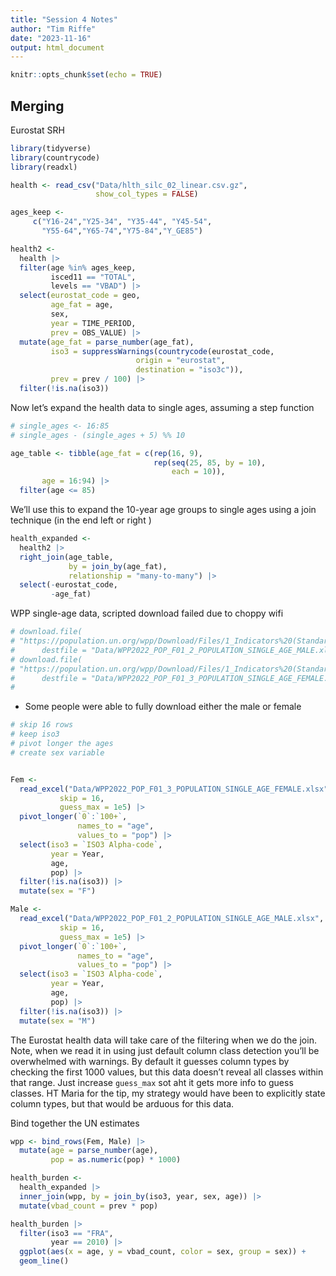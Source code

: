 ```yaml
---
title: "Session 4 Notes"
author: "Tim Riffe"
date: "2023-11-16"
output: html_document
---
```


```r
knitr::opts_chunk$set(echo = TRUE)
```

## Merging

Eurostat SRH
```r
library(tidyverse)
library(countrycode)
library(readxl)

health <- read_csv("Data/hlth_silc_02_linear.csv.gz",
                   show_col_types = FALSE)

ages_keep <-
     c("Y16-24","Y25-34", "Y35-44", "Y45-54",
       "Y55-64","Y65-74","Y75-84","Y_GE85")

health2 <- 
  health |> 
  filter(age %in% ages_keep,
         isced11 == "TOTAL",
         levels == "VBAD") |> 
  select(eurostat_code = geo,
         age_fat = age,
         sex,
         year = TIME_PERIOD,
         prev = OBS_VALUE) |> 
  mutate(age_fat = parse_number(age_fat),
         iso3 = suppressWarnings(countrycode(eurostat_code,
                            origin = "eurostat",
                            destination = "iso3c")),
         prev = prev / 100) |> 
  filter(!is.na(iso3))
```

Now let's expand the health data to single ages, assuming a step function
```r
# single_ages <- 16:85
# single_ages - (single_ages + 5) %% 10  

age_table <- tibble(age_fat = c(rep(16, 9),
                                rep(seq(25, 85, by = 10),
                                    each = 10)),
       age = 16:94) |> 
  filter(age <= 85)
```

We'll use this to expand the 10-year age groups to single ages using a join technique (in the end left or right )


```r

health_expanded <- 
  health2 |> 
  right_join(age_table, 
             by = join_by(age_fat),
             relationship = "many-to-many") |> 
  select(-eurostat_code,
         -age_fat)
```

WPP single-age data, scripted download failed due to choppy wifi
```r
# download.file(
# "https://population.un.org/wpp/Download/Files/1_Indicators%20(Standard)/EXCEL_FILES/2_Population/WPP2022_POP_F01_2_POPULATION_SINGLE_AGE_MALE.xlsx",
#      destfile = "Data/WPP2022_POP_F01_2_POPULATION_SINGLE_AGE_MALE.xlsx")
# download.file(
# "https://population.un.org/wpp/Download/Files/1_Indicators%20(Standard)/EXCEL_FILES/2_Population/WPP2022_POP_F01_3_POPULATION_SINGLE_AGE_FEMALE.xlsx",
#      destfile = "Data/WPP2022_POP_F01_3_POPULATION_SINGLE_AGE_FEMALE.xlsx")
# 
```

* Some people were able to fully download either the male or female

```r
# skip 16 rows
# keep iso3 
# pivot longer the ages
# create sex variable


Fem <-
  read_excel("Data/WPP2022_POP_F01_3_POPULATION_SINGLE_AGE_FEMALE.xlsx",
           skip = 16,
           guess_max = 1e5) |> 
  pivot_longer(`0`:`100+`, 
               names_to = "age", 
               values_to = "pop") |> 
  select(iso3 = `ISO3 Alpha-code`,
         year = Year,
         age,
         pop) |> 
  filter(!is.na(iso3)) |> 
  mutate(sex = "F")

Male <-
  read_excel("Data/WPP2022_POP_F01_2_POPULATION_SINGLE_AGE_MALE.xlsx",
           skip = 16,
           guess_max = 1e5) |> 
  pivot_longer(`0`:`100+`, 
               names_to = "age", 
               values_to = "pop") |> 
  select(iso3 = `ISO3 Alpha-code`,
         year = Year,
         age,
         pop) |> 
  filter(!is.na(iso3)) |> 
  mutate(sex = "M")
```

The Eurostat health data will take care of the filtering when we do the join. Note, when we read it in using just default column class detection you'll be overwhelmed with warnings. By default it guesses column types by checking the first 1000 values, but this data doesn't reveal all classes within that range. Just increase `guess_max` sot aht it gets more info to guess classes. HT Maria for the tip, my strategy would have been to explicitly state column types, but that would be arduous for this data.

Bind together the UN estimates
```r
wpp <- bind_rows(Fem, Male) |> 
  mutate(age = parse_number(age),
         pop = as.numeric(pop) * 1000)

```

```r
health_burden <- 
  health_expanded |> 
  inner_join(wpp, by = join_by(iso3, year, sex, age)) |> 
  mutate(vbad_count = prev * pop)

health_burden |> 
  filter(iso3 == "FRA",
         year == 2010) |> 
  ggplot(aes(x = age, y = vbad_count, color = sex, group = sex)) +
  geom_line()


```

